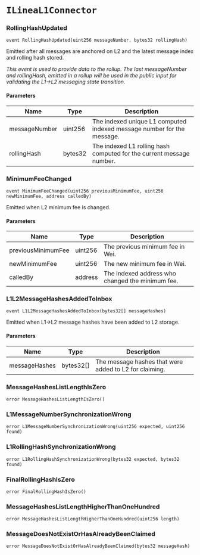 # `ILineaL1Connector`

### RollingHashUpdated

```solidity
event RollingHashUpdated(uint256 messageNumber, bytes32 rollingHash)
```

Emitted after all messages are anchored on L2 and the latest message index and rolling hash stored.

_This event is used to provide data to the rollup. The last messageNumber and rollingHash, emitted in a rollup will be used in the public input for validating the L1->L2 messaging state transition._

#### Parameters

| Name | Type | Description |
| ---- | ---- | ----------- |
| messageNumber | uint256 | The indexed unique L1 computed indexed message number for the message. |
| rollingHash | bytes32 | The indexed L1 rolling hash computed for the current message number. |

### MinimumFeeChanged

```solidity
event MinimumFeeChanged(uint256 previousMinimumFee, uint256 newMinimumFee, address calledBy)
```

Emitted when L2 minimum fee is changed.

#### Parameters

| Name | Type | Description |
| ---- | ---- | ----------- |
| previousMinimumFee | uint256 | The previous minimum fee in Wei. |
| newMinimumFee | uint256 | The new minimum fee in Wei. |
| calledBy | address | The indexed address who changed the minimum fee. |

### L1L2MessageHashesAddedToInbox

```solidity
event L1L2MessageHashesAddedToInbox(bytes32[] messageHashes)
```

Emitted when L1->L2 message hashes have been added to L2 storage.

#### Parameters

| Name | Type | Description |
| ---- | ---- | ----------- |
| messageHashes | bytes32[] | The message hashes that were added to L2 for claiming. |

### MessageHashesListLengthIsZero

```solidity
error MessageHashesListLengthIsZero()
```

### L1MessageNumberSynchronizationWrong

```solidity
error L1MessageNumberSynchronizationWrong(uint256 expected, uint256 found)
```

### L1RollingHashSynchronizationWrong

```solidity
error L1RollingHashSynchronizationWrong(bytes32 expected, bytes32 found)
```

### FinalRollingHashIsZero

```solidity
error FinalRollingHashIsZero()
```

### MessageHashesListLengthHigherThanOneHundred

```solidity
error MessageHashesListLengthHigherThanOneHundred(uint256 length)
```

### MessageDoesNotExistOrHasAlreadyBeenClaimed

```solidity
error MessageDoesNotExistOrHasAlreadyBeenClaimed(bytes32 messageHash)
```

